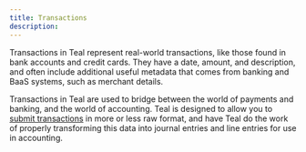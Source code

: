 ```yaml
---
title: Transactions
description: 
---
```


<Snippet file="needs_updating.mdx" />

Transactions in Teal represent real-world transactions, like those found in bank accounts and credit cards. 
They have a date, amount, and description, and often include additional useful metadata that comes from banking and BaaS systems, 
such as merchant details.

Transactions in Teal are used to bridge between the world of payments and banking, and the world of accounting. 
Teal is designed to allow you to [submit transactions](/transactions/submitting) in more or less 
raw format, and have Teal do the work of properly transforming this data into journal entries and line entries for use in accounting.